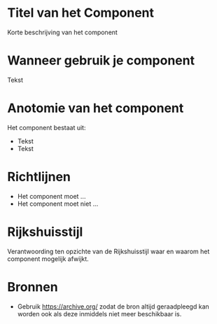 # Titel van het Component

Korte beschrijving van het component

# Wanneer gebruik je component

Tekst

# Anotomie van het component

Het component bestaat uit:

- Tekst
- Tekst

# Richtlijnen

- Het component moet ...
- Het component moet niet ...

# Rijkshuisstijl

Verantwoording ten opzichte van de Rijkshuisstijl waar en waarom het component mogelijk afwijkt.

# Bronnen

- Gebruik https://archive.org/ zodat de bron altijd geraadpleegd kan worden ook als deze inmiddels niet meer beschikbaar is.
